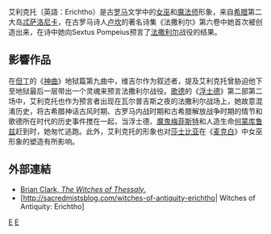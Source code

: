 艾利克托（英語：Erichtho）是古[[罗马|罗马]]文学中的[[女巫|女巫]]和[[魔法师|魔法师]]形象，来自[[希腊|希腊]]第二大岛[[忒萨洛尼卡|忒萨洛尼卡]]，在古罗马诗人[[卢坎|卢坎]]的著名诗集《法撒利尔》第六卷中她首次被创造出来，在诗中她向Sextus Pompeius预言了[[法撒利尔|法撒利尔]]战役的结果。

==影響作品==
在[[但丁|但丁]]的《[[神曲|神曲]]》地狱篇第九曲中，维吉尔作为叙述者，提及艾利克托曾胁迫他下至地狱最后一层带出一个灵魂来预言法撒利尔战役。[[歌德|歌德]]的《[[浮士德|浮士德]]》第二部第二场中，艾利克托也作为预言者出现在瓦尔普吉斯之夜的法撒利尔战场上，她故意混淆历史，将古希腊神话古风时期、古罗马内战时期和古希腊解放战争时期的情节和歌德所在时代的历史事件搅在一起，当浮士德、[[魔鬼|魔鬼]][[梅菲斯特|梅菲斯特]]和人造生命[[何蒙库鲁兹|何蒙库鲁兹]]赶到时，她匆忙逃跑。此外，艾利克托的形象也对[[莎士比亚|莎士比亚]]在《[[麦克白|麦克白]]》中女巫形象的塑造有所影响。

==外部連結==
*[http://historyoftheancientworld.com/2011/11/the-witches-of-thessaly/ Brian Clark, ''The Witches of Thessaly''.] {{Wayback|url=http://historyoftheancientworld.com/2011/11/the-witches-of-thessaly/ |date=20160324180829 }}
*[http://sacredmistsblog.com/witches-of-antiquity-erichtho| Witches of Antiquity: Erichtho]{{dead link|date=2018年4月 |bot=InternetArchiveBot |fix-attempted=yes }}

{{虚构人物小作品}}
{{Ancient-Rome-stub}}

[[Category:女巫|E]]
[[Category:義大利文學|E]]